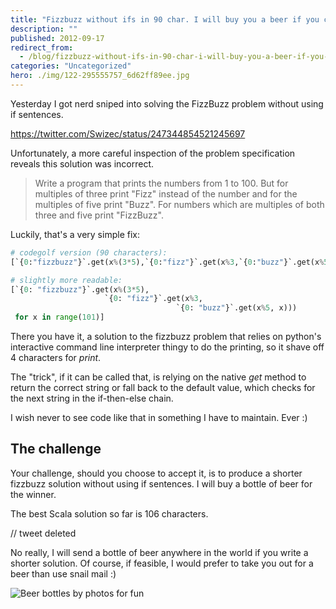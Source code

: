 ```yaml
---
title: "Fizzbuzz without ifs in 90 char. I will buy you a beer if you can do better."
description: ""
published: 2012-09-17
redirect_from:
  - /blog/fizzbuzz-without-ifs-in-90-char-i-will-buy-you-a-beer-if-you-can-do-better/swizec/5276
categories: "Uncategorized"
hero: ./img/122-295555757_6d62ff89ee.jpg
---
```


Yesterday I got nerd sniped into solving the FizzBuzz problem without using if sentences.

https://twitter.com/Swizec/status/247344854521245697

Unfortunately, a more careful inspection of the problem specification reveals this solution was incorrect.

> Write a program that prints the numbers from 1 to 100. But for multiples of three print "Fizz" instead of the number and for the multiples of five print "Buzz". For numbers which are multiples of both three and five print "FizzBuzz".

Luckily, that's a very simple fix:

```python
# codegolf version (90 characters):
[`{0:"fizzbuzz"}`.get(x%(3*5),`{0:"fizz"}`.get(x%3,`{0:"buzz"}`.get(x%5,x)))for x in range(101)]

# slightly more readable:
[`{0: "fizzbuzz"}`.get(x%(3*5),
                     `{0: "fizz"}`.get(x%3,
                                     `{0: "buzz"}`.get(x%5, x)))
 for x in range(101)]
```

There you have it, a solution to the fizzbuzz problem that relies on python's interactive command line interpreter thingy to do the printing, so it shave off 4 characters for _print_.

The "trick", if it can be called that, is relying on the native _get_ method to return the correct string or fall back to the default value, which checks for the next string in the if-then-else chain.

I wish never to see code like that in something I have to maintain. Ever :)

## The challenge

Your challenge, should you choose to accept it, is to produce a shorter fizzbuzz solution without using if sentences. I will buy a bottle of beer for the winner.

The best Scala solution so far is 106 characters.

// tweet deleted

No really, I will send a bottle of beer anywhere in the world if you write a shorter solution. Of course, if feasible, I would prefer to take you out for a beer than use snail mail :)

![Beer bottles by photos for fun](./img/122-295555757_6d62ff89ee.jpg)